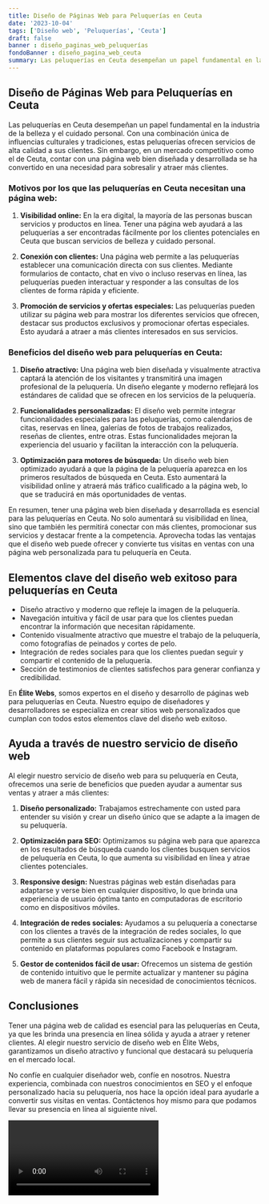 ```yaml
---
title: Diseño de Páginas Web para Peluquerías en Ceuta
date: '2023-10-04'
tags: ['Diseño web', 'Peluquerías', 'Ceuta']
draft: false
banner : diseño_paginas_web_peluquerías
fondoBanner : diseño_pagina_web_ceuta
summary: Las peluquerías en Ceuta desempeñan un papel fundamental en la industria de la belleza y el cuidado personal. Con una combinación única de influencias culturales y tradiciones, estas peluquerías ofrecen servicios de alta calidad a sus clientes. Sin embargo, en un mercado competitivo como el de Ceuta, contar con una página web bien diseñada y desarrollada se ha convertido en una necesidad para sobresalir y atraer más clientes.
---
```


## Diseño de Páginas Web para Peluquerías en Ceuta

Las peluquerías en Ceuta desempeñan un papel fundamental en la industria de la belleza y el cuidado personal. Con una combinación única de influencias culturales y tradiciones, estas peluquerías ofrecen servicios de alta calidad a sus clientes. Sin embargo, en un mercado competitivo como el de Ceuta, contar con una página web bien diseñada y desarrollada se ha convertido en una necesidad para sobresalir y atraer más clientes.

### Motivos por los que las peluquerías en Ceuta necesitan una página web:

1. **Visibilidad online:** En la era digital, la mayoría de las personas buscan servicios y productos en línea. Tener una página web ayudará a las peluquerías a ser encontradas fácilmente por los clientes potenciales en Ceuta que buscan servicios de belleza y cuidado personal.

2. **Conexión con clientes:** Una página web permite a las peluquerías establecer una comunicación directa con sus clientes. Mediante formularios de contacto, chat en vivo o incluso reservas en línea, las peluquerías pueden interactuar y responder a las consultas de los clientes de forma rápida y eficiente.

3. **Promoción de servicios y ofertas especiales:** Las peluquerías pueden utilizar su página web para mostrar los diferentes servicios que ofrecen, destacar sus productos exclusivos y promocionar ofertas especiales. Esto ayudará a atraer a más clientes interesados en sus servicios.

### Beneficios del diseño web para peluquerías en Ceuta:

1. **Diseño atractivo:** Una página web bien diseñada y visualmente atractiva captará la atención de los visitantes y transmitirá una imagen profesional de la peluquería. Un diseño elegante y moderno reflejará los estándares de calidad que se ofrecen en los servicios de la peluquería.

2. **Funcionalidades personalizadas:** El diseño web permite integrar funcionalidades especiales para las peluquerías, como calendarios de citas, reservas en línea, galerías de fotos de trabajos realizados, reseñas de clientes, entre otras. Estas funcionalidades mejoran la experiencia del usuario y facilitan la interacción con la peluquería.

3. **Optimización para motores de búsqueda:** Un diseño web bien optimizado ayudará a que la página de la peluquería aparezca en los primeros resultados de búsqueda en Ceuta. Esto aumentará la visibilidad online y atraerá más tráfico cualificado a la página web, lo que se traducirá en más oportunidades de ventas.

En resumen, tener una página web bien diseñada y desarrollada es esencial para las peluquerías en Ceuta. No solo aumentará su visibilidad en línea, sino que también les permitirá conectar con más clientes, promocionar sus servicios y destacar frente a la competencia. Aprovecha todas las ventajas que el diseño web puede ofrecer y convierte tus visitas en ventas con una página web personalizada para tu peluquería en Ceuta.

<GifSeo />

<Cta />

## Elementos clave del diseño web exitoso para peluquerías en Ceuta

- Diseño atractivo y moderno que refleje la imagen de la peluquería.
- Navegación intuitiva y fácil de usar para que los clientes puedan encontrar la información que necesitan rápidamente.
- Contenido visualmente atractivo que muestre el trabajo de la peluquería, como fotografías de peinados y cortes de pelo.
- Integración de redes sociales para que los clientes puedan seguir y compartir el contenido de la peluquería.
- Sección de testimonios de clientes satisfechos para generar confianza y credibilidad.

En **Élite Webs**, somos expertos en el diseño y desarrollo de páginas web para peluquerías en Ceuta. Nuestro equipo de diseñadores y desarrolladores se especializa en crear sitios web personalizados que cumplan con todos estos elementos clave del diseño web exitoso.

## Ayuda a través de nuestro servicio de diseño web

Al elegir nuestro servicio de diseño web para su peluquería en Ceuta, ofrecemos una serie de beneficios que pueden ayudar a aumentar sus ventas y atraer a más clientes:

1. **Diseño personalizado:** Trabajamos estrechamente con usted para entender su visión y crear un diseño único que se adapte a la imagen de su peluquería.

2. **Optimización para SEO:** Optimizamos su página web para que aparezca en los resultados de búsqueda cuando los clientes busquen servicios de peluquería en Ceuta, lo que aumenta su visibilidad en línea y atrae clientes potenciales.

3. **Responsive design:** Nuestras páginas web están diseñadas para adaptarse y verse bien en cualquier dispositivo, lo que brinda una experiencia de usuario óptima tanto en computadoras de escritorio como en dispositivos móviles.

4. **Integración de redes sociales:** Ayudamos a su peluquería a conectarse con los clientes a través de la integración de redes sociales, lo que permite a sus clientes seguir sus actualizaciones y compartir su contenido en plataformas populares como Facebook e Instagram.

5. **Gestor de contenidos fácil de usar:** Ofrecemos un sistema de gestión de contenido intuitivo que le permite actualizar y mantener su página web de manera fácil y rápida sin necesidad de conocimientos técnicos.

## Conclusiones

Tener una página web de calidad es esencial para las peluquerías en Ceuta, ya que les brinda una presencia en línea sólida y ayuda a atraer y retener clientes. Al elegir nuestro servicio de diseño web en Élite Webs, garantizamos un diseño atractivo y funcional que destacará su peluquería en el mercado local.

No confíe en cualquier diseñador web, confíe en nosotros. Nuestra experiencia, combinada con nuestros conocimientos en SEO y el enfoque personalizado hacia su peluquería, nos hace la opción ideal para ayudarle a convertir sus visitas en ventas. Contáctenos hoy mismo para que podamos llevar su presencia en línea al siguiente nivel.

<Video />

<CtaBot job='Peluquerías' city='Ceuta'/>

<Gmaps query='Ceuta+españa+maps' />